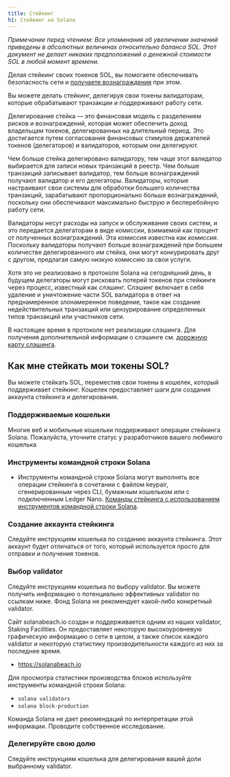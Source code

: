 ```yaml
---
title: Стейкинг
h1: Стейкинг на Solana
---
```


_Примечание перед чтением: Все упоминания об увеличении значений приведены в
абсолютных величинах относительно баланса SOL. Этот документ не делает никаких
предположений о денежной стоимости SOL в любой момент времени._

Делая стейкинг своих токенов SOL, вы помогаете обеспечивать безопасность сети и
[получаете вознаграждения](https://docs.anza.xyz/implemented-proposals/staking-rewards)
при этом.

Вы можете делать стейкинг, делегируя свои токены валидаторам, которые
обрабатывают транзакции и поддерживают работу сети.

Делегирование стейка — это финансовая модель с разделением рисков и
вознаграждений, которая может обеспечить доход владельцам токенов,
делегированных на длительный период. Это достигается путем согласования
финансовых стимулов держателей токенов (делегаторов) и валидаторов, которым они
делегируют.

Чем больше стейка делегировано валидатору, тем чаще этот валидатор выбирается
для записи новых транзакций в реестр. Чем больше транзакций записывает
валидатор, тем больше вознаграждений получают валидатор и его делегаторы.
Валидаторы, которые настраивают свои системы для обработки большего количества
транзакций, зарабатывают пропорционально больше вознаграждений, поскольку они
обеспечивают максимально быструю и бесперебойную работу сети.

Валидаторы несут расходы на запуск и обслуживание своих систем, и это передается
делегаторам в виде комиссии, взимаемой как процент от полученных вознаграждений.
Эта комиссия известна как _комиссия_. Поскольку валидаторы получают больше
вознаграждений при большем количестве делегированного им стейка, они могут
конкурировать друг с другом, предлагая самую низкую комиссию за свои услуги.

Хотя это не реализовано в протоколе Solana на сегодняшний день, в будущем
делегаторы могут рисковать потерей токенов при стейкинге через процесс,
известный как _слэшинг_. Слэшинг включает в себя удаление и уничтожение части
SOL валидатора в ответ на преднамеренное злонамеренное поведение, такое как
создание недействительных транзакций или цензурирование определенных типов
транзакций или участников сети.

В настоящее время в протоколе нет реализации слэшинга. Для получения
дополнительной информации о слэшинге см.
[дорожную карту слэшинга](https://docs.anza.xyz/proposals/optimistic-confirmation-and-slashing#slashing-roadmap).

## Как мне стейкать мои токены SOL?

Вы можете стейкать SOL, переместив свои токены в кошелек, который поддерживает
стейкинг. Кошелек предоставляет шаги для создания аккаунта стейкинга и
делегирования.

### Поддерживаемые кошельки

Многие веб и мобильные кошельки поддерживают операции стейкинга Solana.
Пожалуйста, уточните статус у разработчиков вашего любимого кошелька

### Инструменты командной строки Solana

- Инструменты командной строки Solana могут выполнять все операции стейкинга в
  сочетании с файлом keypair, сгенерированным через CLI, бумажным кошельком или
  с подключенным Ledger Nano.
  [Команды стейкинга с использованием инструментов командной строки Solana](https://docs.anza.xyz/cli/examples/delegate-stake).

### Создание аккаунта стейкинга

Следуйте инструкциям кошелька по созданию аккаунта стейкинга. Этот аккаунт будет
отличаться от того, который используется просто для отправки и получения
токенов.

### Выбор validator

Следуйте инструкциям кошелька по выбору validator. Вы можете получить информацию
о потенциально эффективных validator по ссылкам ниже. Фонд Solana не рекомендует
какой-либо конкретный validator.

Сайт solanabeach.io создан и поддерживается одним из наших validator, Staking
Facilities. Он предоставляет некоторую высокоуровневую графическую информацию о
сети в целом, а также список каждого validator и некоторую статистику
производительности каждого из них за последнее время.

- https://solanabeach.io

Для просмотра статистики производства блоков используйте инструменты командной
строки Solana:

- `solana validators`
- `solana block-production`

Команда Solana не дает рекомендаций по интерпретации этой информации. Проводите
собственное исследование.

### Делегируйте свою долю

Следуйте инструкциям кошелька для делегирования вашей доли выбранному validator.
